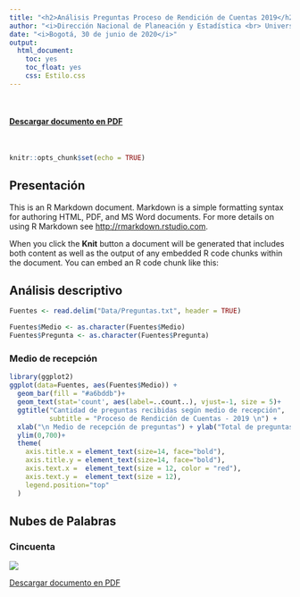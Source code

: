 ```yaml
---
title: "<h2>Análisis Preguntas Proceso de Rendición de Cuentas 2019</h2>"
author: "<i>Dirección Nacional de Planeación y Estadística <br> Universidad Nacional de Colombia</i>"
date: "<i>Bogotá, 30 de junio de 2020</i>"
output: 
  html_document:
    toc: yes
    toc_float: yes
    css: Estilo.css
---
```


<br>
<h4><DIV ALIGN="right"><a href="https://github.com/estadisticaun/Rcuentas/raw/master/RC_PDF.pdf">Descargar documento en PDF</a></DIV></h4>
<br>



```r
knitr::opts_chunk$set(echo = TRUE)
```

## Presentación

This is an R Markdown document. Markdown is a simple formatting syntax for authoring HTML, PDF, and MS Word documents. For more details on using R Markdown see <http://rmarkdown.rstudio.com>.

When you click the **Knit** button a document will be generated that includes both content as well as the output of any embedded R code chunks within the document. You can embed an R code chunk like this:

## Análisis descriptivo

```r
Fuentes <- read.delim("Data/Preguntas.txt", header = TRUE)

Fuentes$Medio <- as.character(Fuentes$Medio)
Fuentes$Pregunta <- as.character(Fuentes$Pregunta)
```



### Medio de recepción

```r

library(ggplot2)
ggplot(data=Fuentes, aes(Fuentes$Medio)) +
  geom_bar(fill = "#a6bddb")+
  geom_text(stat='count', aes(label=..count..), vjust=-1, size = 5)+
  ggtitle("Cantidad de preguntas recibidas según medio de recepción", 
          subtitle = "Proceso de Rendición de Cuentas - 2019 \n") +
  xlab("\n Medio de recepción de preguntas") + ylab("Total de preguntas \n") +
  ylim(0,700)+
  theme(
    axis.title.x = element_text(size=14, face="bold"),
    axis.title.y = element_text(size=14, face="bold"),
    axis.text.x =  element_text(size = 12, color = "red"),
    axis.text.y =  element_text(size = 12),
    legend.position="top"
  )

```

## Nubes de Palabras

### Cincuenta


![](Imagenes/Nube5000.png) 

<a href="https://github.com/estadisticaun/Rcuentas/raw/master/RC_PDF.pdf">Descargar documento en PDF</a>


